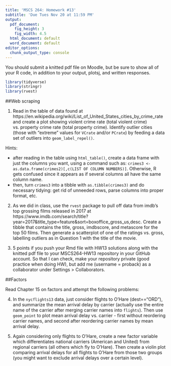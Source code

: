 ```yaml
---
title: 'MSCS 264: Homework #13'
subtitle: 'Due Tues Nov 20 at 11:59 PM'
output:
  pdf_document:
    fig_height: 3
    fig_width: 4.5
  html_document: default
  word_document: default
editor_options: 
  chunk_output_type: console
---
```


You should submit a knitted pdf file on Moodle, but be sure to show all of your R code, in addition to your output, plotsj, and written responses.

```r
library(tidyverse)
library(stringr)
library(rvest)
```

##Web scraping

1. Read in the table of data found at https://en.wikipedia.org/wiki/List_of_United_States_cities_by_crime_rate and create a plot showing violent crime rate (total violent crime) vs. property crime rate (total property crime).  Identify outlier cities (those with "extreme" values for `VCrate` and/or `PCrate`) by feeding a data set of outliers into `geom_label_repel()`.

Hints:

- after reading in the table using `html_table()`, create a data frame with just the columns you want, using a command such as: `crimes3 <- as.data.frame(crimes2)[,c(LIST OF COLUMN NUMBERS)]`.  Otherwise, R gets confused since it appears as if several columns all have the same column name.
- then, turn `crimes3` into a tibble with `as.tibble(crimes3)` and do necessary tidying: get rid of unneeded rows, parse columns into proper format, etc.

2. As we did in class, use the `rvest` package to pull off data from imdb's top grossing films released in 2017 at https://www.imdb.com/search/title?year=2017&title_type=feature&sort=boxoffice_gross_us,desc.  Create a tibble that contains the title, gross, imdbscore, and metascore for the top 50 films.  Then generate a scatterplot of one of the ratings vs. gross, labelling outliers as in Question 1 with the title of the movie.

3. 5 points if you push your Rmd file with HW13 solutions along with the knitted pdf file to your MSCS264-HW13 repository in your GitHub account.  So that I can check, make your repository private (good practice when doing HW), but add me (username = proback) as a collaborator under Settings > Collaborators.

##Factors

Read Chapter 15 on factors and attempt the following problems:

4. In the `nycflights13` data, just consider flights to O'Hare (dest=="ORD"), and summarize the mean arrival delay by carrier (actually use the entire name of the carrier after merging carrier names into `flights`).  Then use `geom_point` to plot mean arrival delay vs. carrier - first without reordering carrier names, and second after reordering carrier names by mean arrival delay.

5. Again considering only flights to O'Hare, create a new factor variable which differentiates national carriers (American and United) from regional carriers (all others which fly to O'Hare).  Then create a violin plot comparing arrival delays for all flights to O'Hare from those two groups (you might want to exclude arrival delays over a certain level).

